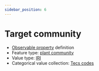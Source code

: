 ```yaml
---
sidebar_position: 6
---
```



# Target community

- [Observable property](/viewers/dawe-vocabs?uri=https://linked.data.gov.au/def/nrm/401f1d32-68c0-49da-9755-dfb5d1ede660) definition
- Feature type: [plant community](http://linked.data.gov.au/def/tern-cv/ea3a4c64-dac3-4660-809a-8ad5ced8997b)
- Value type: [IRI](https://w3id.org/tern/ontologies/tern/IRI)
- Categorical value collection: [Tecs codes](/viewers/dawe-vocabs?uri=https://linked.data.gov.au/def/nrm/0e718c57-74b4-441c-bf2d-3bfeff78b131)

<Example
  protocolModule="targeted-survey-ecological-community"
  observableProperty="https://linked.data.gov.au/def/nrm/401f1d32-68c0-49da-9755-dfb5d1ede660"
/>
